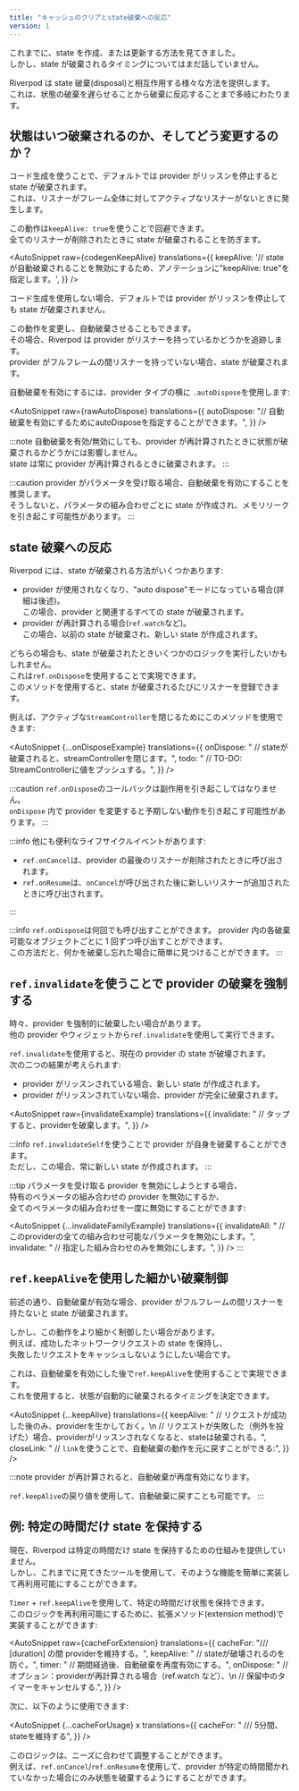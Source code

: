 ```yaml
---
title: "キャッシュのクリアとstate破棄への反応"
version: 1
---
```



これまでに、state を作成、または更新する方法を見てきました。  
しかし、state が破棄されるタイミングについてはまだ話していません。

Riverpod は state 破棄(disposal)と相互作用する様々な方法を提供します。  
これは、状態の破棄を遅らせることから破棄に反応することまで多岐にわたります。

## 状態はいつ破棄されるのか、そしてどう変更するのか？

<When codegen={true}>

コード生成を使うことで、デフォルトでは provider がリッスンを停止すると state が破棄されます。  
これは、リスナーがフレーム全体に対してアクティブなリスナーがないときに発生します。

この動作は`keepAlive: true`を使うことで回避できます。  
全てのリスナーが削除されたときに state が破棄されることを防ぎます。

<AutoSnippet
  raw={codegenKeepAlive}
  translations={{
    keepAlive:
      '// stateが自動破棄されることを無効にするため、アノテーションに"keepAlive: true"を指定します。',
  }}
/>

</When>

<When codegen={false}>

コード生成を使用しない場合、デフォルトでは provider がリッスンを停止しても state が破棄されません。

この動作を変更し、自動破棄させることもできます。  
その場合、Riverpod は provider がリスナーを持っているかどうかを追跡します。  
provider がフルフレームの間リスナーを持っていない場合、state が破棄されます。

自動破棄を有効にするには、provider タイプの横に `.autoDispose`を使用します:

<AutoSnippet
  raw={rawAutoDispose}
  translations={{
    autoDispose:
      "// 自動破棄を有効にするためにautoDisposeを指定することができます。",
  }}
/>

</When>

:::note
自動破棄を有効/無効にしても、provider が再計算されたときに状態が破棄されるかどうかには影響しません。  
state は常に provider が再計算されるときに破棄されます。
:::

:::caution
provider がパラメータを受け取る場合、自動破棄を有効にすることを推奨します。  
そうしないと、パラメータの組み合わせごとに state が作成され、メモリリークを引き起こす可能性があります。
:::

## state 破棄への反応

Riverpod には、state が破棄される方法がいくつかあります:

- provider が使用されなくなり、"auto dispose"モードになっている場合(詳細は後述)。  
  この場合、provider と関連するすべての state が破棄されます。
- provider が再計算される場合(`ref.watch`など)。  
  この場合、以前の state が破棄され、新しい state が作成されます。

どちらの場合も、state が破棄されたときいくつかのロジックを実行したいかもしれません。  
これは`ref.onDispose`を使用することで実現できます。  
このメソッドを使用すると、state が破棄されるたびにリスナーを登録できます。

例えば、アクティブな`StreamController`を閉じるためにこのメソッドを使用できます:

<AutoSnippet
  {...onDisposeExample}
  translations={{
    onDispose: "  // stateが破棄されると、streamControllerを閉じます。",
    todo: "  // TO-DO: StreamControllerに値をプッシュする。",
  }}
/>

:::caution
`ref.onDispose`のコールバックは副作用を引き起こしてはなりません。  
`onDispose` 内で provider を変更すると予期しない動作を引き起こす可能性があります。
:::

:::info
他にも便利なライフサイクルイベントがあります:

- `ref.onCancel`は、provider の最後のリスナーが削除されたときに呼び出されます。
- `ref.onResume`は、`onCancel`が呼び出された後に新しいリスナーが追加されたときに呼び出されます。

:::

:::info
`ref.onDispose`は何回でも呼び出すことができます。
provider 内の各破棄可能なオブジェクトごとに 1 回ずつ呼び出すことができます。  
この方法だと、何かを破棄し忘れた場合に簡単に見つけることができます。
:::

## `ref.invalidate`を使うことで provider の破棄を強制する

時々、provider を強制的に破棄したい場合があります。  
他の provider やウィジェットから`ref.invalidate`を使用して実行できます。

`ref.invalidate`を使用すると、現在の provider の state が破壊されます。  
次の二つの結果が考えられます:

- provider がリッスンされている場合、新しい state が作成されます。
- provider がリッスンされていない場合、provider が完全に破棄されます。

<AutoSnippet
  raw={invalidateExample}
  translations={{
    invalidate: "        // タップすると、providerを破棄します。",
  }}
/>

:::info
`ref.invalidateSelf`を使うことで provider が自身を破棄することができます。  
ただし、この場合、常に新しい state が作成されます。
:::

:::tip
パラメータを受け取る provider を無効にしようとする場合、  
特有のペラメータの組み合わせの provider を無効にするか、  
全てのペラメータの組み合わせを一度に無効にすることができます:

<AutoSnippet
  {...invalidateFamilyExample}
  translations={{
    invalidateAll:
      "  // このproviderの全ての組み合わせ可能なパラメータを無効にします。",
    invalidate: "  // 指定した組み合わせのみを無効にします。",
  }}
/>
:::

## `ref.keepAlive`を使用した細かい破棄制御

前述の通り、自動破棄が有効な場合、provider がフルフレームの間リスナーを持たないと state が破棄されます。

しかし、この動作をより細かく制御したい場合があります。  
例えば、成功したネットワークリクエストの state を保持し、  
失敗したリクエストをキャッシュしないようにしたい場合です。

これは、自動破棄を有効にした後で`ref.keepAlive`を使用することで実現できます。  
これを使用すると、状態が自動的に破棄されるタイミングを決定できます。

<AutoSnippet
  {...keepAlive}
  translations={{
    keepAlive:
      "  // リクエストが成功した後のみ、providerを生かしておく。\n  // リクエストが失敗した（例外を投げた）場合、providerがリッスンされなくなると、stateは破棄される。",
    closeLink: "  // `link`を使うことで、自動破棄の動作を元に戻すことができる:",
  }}
/>

:::note
provider が再計算されると、自動破棄が再度有効になります。

`ref.keepAlive`の戻り値を使用して、自動破棄に戻すことも可能です。
:::

## 例: 特定の時間だけ state を保持する

現在、Riverpod は特定の時間だけ state を保持するための仕組みを提供していません。  
しかし、これまでに見てきたツールを使用して、そのような機能を簡単に実装して再利用可能にすることができます。

`Timer` + `ref.keepAlive`を使用して、特定の時間だけ状態を保持できます。  
このロジックを再利用可能にするために、拡張メソッド(extension method)で実装することができます:

<AutoSnippet
  raw={cacheForExtension}
  translations={{
    cacheFor: "/// [duration] の間 providerを維持する。",
    keepAlive: "    // stateが破壊されるのを防ぐ。",
    timer: "    // 期間経過後、自動破棄を再度有効にする。",
    onDispose:
      "    // オプション：providerが再計算される場合（ref.watch など）、\n    // 保留中のタイマーをキャンセルする.",
  }}
/>

次に、以下のように使用できます:

<AutoSnippet
  {...cacheForUsage}
  x
  translations={{
    cacheFor: "  /// 5分間、stateを維持する",
  }}
/>

このロジックは、ニーズに合わせて調整することができます。  
例えば、`ref.onCancel`/`ref.onResume`を使用して、provider が特定の時間聞かれていなかった場合にのみ状態を破棄するようにすることができます。
